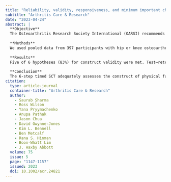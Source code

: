 ```yaml
---
title: "Reliability, validity, responsiveness, and minimum important change of the Stair Climb Test in adults with hip and knee osteoarthritis"
subtitle: "Arthritis Care & Research"
date: "2023-04-24"
abstract: |
  **Objective**
  The Osteoarthritis Research Society International (OARSI) recommends assessment of physical function using a performance-based test of stair negotiation but was unable to recommend any specific test. We assessed the reliability, validity, responsiveness, measurement error, and minimum important change (MIC) of the 6-step timed Stair Climb Test (SCT).
  
  **Methods**
  We used pooled data from 397 participants with hip or knee osteoarthritis (54% women) from 4 clinical trials (86% retained at 12-week follow-up). Construct validity was assessed by testing 6 a priori hypotheses against other OARSI-recommended physical function measures. A self-reported Global Rating of Change scale was used to classify participants as worsened, improved, and stable. Participants who worsened in physical function were excluded from all analyses. Responsiveness and MIC were assessed using multiple anchor-based and distribution-based approaches. Test–retest reliability, standard error of measurement (SEM), and smallest detectable change (SDC) were assessed on stable participants.
  
  **Results**
  Five of 6 hypotheses (83%) for construct validity were met. Test–retest reliability was excellent (intraclass correlation coefficient2,1 0.83; 95% confidence interval 0.71–0.90). The SEM and SDC values were 0.44 and 1.21 seconds, respectively. We did not find adequate support for responsiveness. The MIC values ranged from 0.78 to 1.95 seconds using different approaches (median 1.37 seconds).
  
  **Conclusion**
  The 6-step timed SCT adequately assesses the construct of physical function in individuals with hip or knee osteoarthritis with excellent 12-week test–retest reliability. However, support for its responsiveness was inadequate to recommend its use as an outcome measure in people with osteoarthritis for research and clinical practice.
citation: 
  type: article-journal
  container-title: "Arthritis Care & Research"
  author:
    - Saurab Sharma
    - Ross Wilson
    - Yana Pryymachenko
    - Anupa Pathak
    - Jason Chua
    - David Gwynne-Jones
    - Kim L. Bennell
    - Ben Metcalf
    - Rana S. Hinman
    - Boon-Whatt Lim
    - J. Haxby Abbott
  volume: 75
  issue: 5
  page: "1147-1157"
  issued: 2023
  doi: 10.1002/acr.24821
---
```

